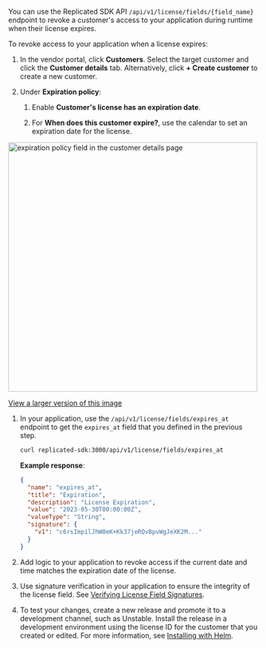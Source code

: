 You can use the Replicated SDK API `/api/v1/license/fields/{field_name}` endpoint to revoke a customer's access to your application during runtime when their license expires.

To revoke access to your application when a license expires:

1. In the vendor portal, click **Customers**. Select the target customer and click the **Customer details** tab. Alternatively, click **+ Create customer** to create a new customer.

1. Under **Expiration policy**:

   1. Enable **Customer's license has an expiration date**.

   1. For **When does this customer expire?**, use the calendar to set an expiration date for the license.

  <img alt="expiration policy field in the customer details page" src="/images/customer-expiration-policy.png" width="500px"/>

  [View a larger version of this image](/images/customer-expiration-policy.png)

1. In your application, use the `/api/v1/license/fields/expires_at` endpoint to get the `expires_at` field that you defined in the previous step.

    ```bash
    curl replicated-sdk:3000/api/v1/license/fields/expires_at
    ```

    **Example response**:

    ```json
    {
      "name": "expires_at",
      "title": "Expiration",
      "description": "License Expiration",
      "value": "2023-05-30T00:00:00Z",
      "valueType": "String",
      "signature": {
        "v1": "c6rsImpilJhW0eK+Kk37jeRQvBpvWgJeXK2M..."
      }
    }
    ```

1. Add logic to your application to revoke access if the current date and time matches the expiration date of the license.

1. Use signature verification in your application to ensure the integrity of the license field. See [Verifying License Field Signatures](/vendor/licenses-verify-fields-sdk-api).

1. To test your changes, create a new release and promote it to a development channel, such as Unstable. Install the release in a development environment using the license ID for the customer that you created or edited. For more information, see [Installing with Helm](/vendor/install-with-helm).